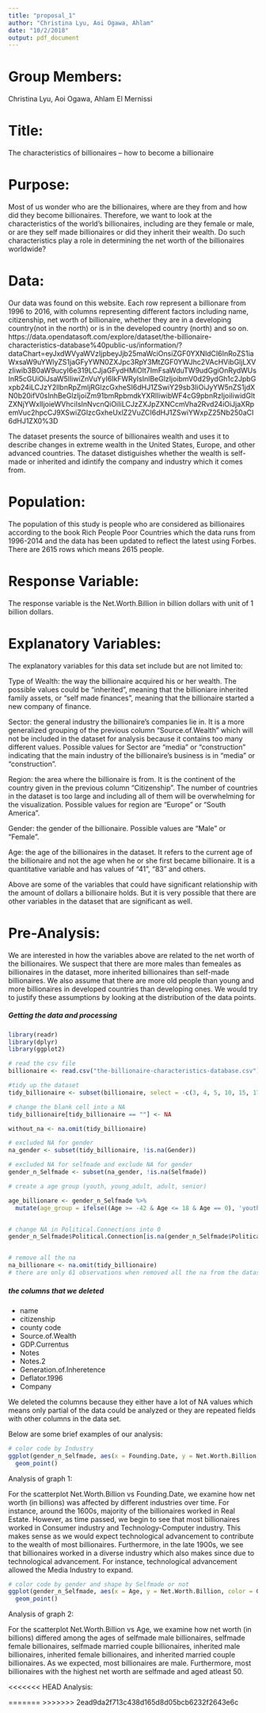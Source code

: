 ```yaml
---
title: "proposal_1"
author: "Christina Lyu, Aoi Ogawa, Ahlam"
date: "10/2/2018"
output: pdf_document
---
```

# Group Members: 

Christina Lyu, Aoi Ogawa, Ahlam El Mernissi

# Title: 

The characteristics of billionaires -- how to become a billionaire

# Purpose:

Most of us wonder who are the billionaires, where are they from and how did they become billionaires. Therefore, we want to look at the characteristics of the world's billionaires, including are they female or male, or are they self made billionaires or did they inherit their wealth. Do such characteristics play a role in determining the net worth of the billionaires worldwide?

# Data:

Our data was found on this website. Each row represent a billionare from 1996 to 2016, with columns representing different factors including name, citizenship, net worth of billionaire, whether they are in a developing country(not in the north) or is in the developed country (north) and so on.  https://data.opendatasoft.com/explore/dataset/the-billionaire-characteristics-database%40public-us/information/?dataChart=eyJxdWVyaWVzIjpbeyJjb25maWciOnsiZGF0YXNldCI6InRoZS1iaWxsaW9uYWlyZS1jaGFyYWN0ZXJpc3RpY3MtZGF0YWJhc2VAcHVibGljLXVzIiwib3B0aW9ucyI6e319LCJjaGFydHMiOlt7ImFsaWduTW9udGgiOnRydWUsInR5cGUiOiJsaW5lIiwiZnVuYyI6IkFWRyIsInlBeGlzIjoibmV0d29ydGh1c2JpbGxpb24iLCJzY2llbnRpZmljRGlzcGxheSI6dHJ1ZSwiY29sb3IiOiJyYW5nZS1jdXN0b20ifV0sInhBeGlzIjoiZm91bmRpbmdkYXRlIiwibWF4cG9pbnRzIjoiIiwidGltZXNjYWxlIjoieWVhciIsInNvcnQiOiIiLCJzZXJpZXNCcmVha2Rvd24iOiJjaXRpemVuc2hpcCJ9XSwiZGlzcGxheUxlZ2VuZCI6dHJ1ZSwiYWxpZ25Nb250aCI6dHJ1ZX0%3D

The dataset presents the source of billionaires wealth and uses it to describe changes in extreme wealth in the United States, Europe, and other advanced countries. The dataset distiguishes whether the wealth is self-made or inherited and idintify the company and industry which it comes from. 

# Population:

The population of this study is people who are considered as billionaires according to the book Rich People Poor Countries which the data runs from 1996-2014 and the data has been updated to reflect the latest using Forbes. There are 2615 rows which means 2615 people. 


# Response Variable:

The response variable is the Net.Worth.Billion in billion dollars with unit of 1 billion dollars. 

# Explanatory Variables:

The explanatory variables for this data set include but are not limited to:

  Type of Wealth: the way the billionaire acquired his or her wealth. The possible values could be "inherited", meaning that the billioniare inherited family assets, or "self made finances", meaning that the billionaire started a new company of finance.
  
  Sector: the general industry the billionaire's companies lie in. It is a more generalized grouping of the previous column "Source.of.Wealth" which will not be included in the dataset for analysis because it contains too many different values. Possible values for Sector are "media" or "construction" indicating that the main industry of the billionaire's business is in "media" or "construction".
  
  Region: the area where the billionaire is from. It is the continent of the country given in the previous column "Citizenship". The number of countries in the dataset is too large and including all of them will be overwhelming for the visualization. Possible values for region are "Europe" or "South America".
  
  Gender: the gender of the billionaire. Possible values are "Male" or "Female".
  
  Age: the age of the billionaires in the dataset. It refers to the current age of the billionaire and not the age when he or she first became billionaire. It is a quantitative variable and has values of "41", "83" and others.
  
  Above are some of the variables that could have significant relationship with the amount of dollars a billionaire holds. But it is very possible that there are other variables in the dataset that are significant as well.

# Pre-Analysis:

We are interested in how the variables above are related to the net worth of the billionaires. We suspect that there are more males than femeales as billionaires in the dataset, more inherited billionaires than self-made billionaires. We also assume that there are more old people than young and more billionaires in developed countries than developing ones. We would try to justify these assumptions by looking at the distribution of the data points. 

##### Getting the data and processing

```r
library(readr)
library(dplyr)
library(ggplot2)

# read the csv file 
billionaire <- read.csv("the-billionaire-characteristics-database.csv")

#tidy up the dataset 
tidy_billionaire <- subset(billionaire, select = -c(3, 4, 5, 10, 15, 17, 21, 23, 24, 25))

# change the blank cell into a NA
tidy_billionaire[tidy_billionaire == ""] <- NA

without_na <- na.omit(tidy_billionaire)

# excluded NA for gender
na_gender <- subset(tidy_billionaire, !is.na(Gender))

# excluded NA for selfmade and exclude NA for gender
gender_n_Selfmade <- subset(na_gender, !is.na(Selfmade))

# create a age group (youth, young_adult, adult, senior)

age_billionare <- gender_n_Selfmade %>% 
  mutate(age_group = ifelse((Age >= -42 & Age <= 18 & Age == 0), 'youth', ifelse((Age > 18 & Age <= 35), 'young_adult', ifelse((Age > 35 & Age <= 55), 'adult', ifelse((Age > 55), 'senior', 'other')))))


# change NA in Political.Connections into 0
gender_n_Selfmade$Political.Connection[is.na(gender_n_Selfmade$Political.Connection)] <- 0


# remove all the na 
na_billionare <- na.omit(tidy_billionaire)
# there are only 61 observations when removed all the na from the dataset we removed some columns => not a resonable thing to do 
```

##### the columns that we deleted 

* name 
* citizenship
* county code
* Source.of.Wealth 
* GDP.Currentus
* Notes
* Notes.2
* Generation.of.Inheretence
* Deflator.1996
* Company

We deleted the columns because they either have a lot of NA values which means only partial of the data could be analyzed or they are repeated fields with other columns in the data set. 

Below are some brief examples of our analysis: 

```r
# color code by Industry
ggplot(gender_n_Selfmade, aes(x = Founding.Date, y = Net.Worth.Billion, color = Industry)) + 
  geom_point()
```

Analysis of graph 1: 

For the scatterplot Net.Worth.Billion vs Founding.Date, we examine how net worth (in billions) was affected by different industries over time. For instance, around the 1600s, majority of the billionaires worked in Real Estate. However, as time passed, we begin to see that most billionaires worked in Consumer industry and Technology-Computer industry. This makes sense as we would expect technological advancement to contribute to the wealth of most billionaires. Furthermore, in the late 1900s, we see that billionaires worked in a diverse industry which also makes since due to technological advancement. For instance, technological advancement allowed the Media Industry to expand.


```r
# color code by gender and shape by Selfmade or not 
ggplot(gender_n_Selfmade, aes(x = Age, y = Net.Worth.Billion, color = Gender, shape = Selfmade)) +
  geom_point()
```


Analysis of graph 2: 

For the scatterplot Net.Worth.Billion vs Age, we examine how net worth (in billions) differed among the ages of selfmade male billionaires, selfmade female billionaires, selfmade married couple billionaires, inherited male billionaires, inherited female billionaires, and inherited married couple billionaires. As we expected, most billionaires are male. Furthermore, most billionaires with the highest net worth are selfmade and aged atleast 50.





<<<<<<< HEAD
Analysis:

=======
>>>>>>> 2ead9da2f713c438d165d8d05bcb6232f2643e6c
